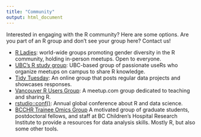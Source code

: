 ```yaml
---
title: "Community"
output: html_document
---
```


Interested in engaging with the R community? Here are some options. Are you part of an R group and don't see your group here? Contact us!

- [R Ladies](https://rladies.org/): world-wide groups promoting gender diversity in the R community, holding in-person meetups. Open to everyone.
- [UBC's R study group](https://libcal.library.ubc.ca/event/3511389): UBC-based group of passionate useRs who organize meetups on campus to share R knowledge.
- [Tidy Tuesday](https://github.com/rfordatascience/tidytuesday): An online group that posts regular data projects and showcases responses. 
- [Vancouver R Users Group](https://www.meetup.com/Vancouver-R-Users-Group-data-analysis-statistics/): A meetup.com group dedicated to teaching and sharing R. 
- [rstudio::conf()](https://rstudio.com/conference/): Annual global conference about R and data science.
- [BCCHR Trainee Omics Group](https://www.bcchr.ca/tog) A motivated group of graduate students, postdoctoral fellows, and staff at BC Children's Hospital Research Institute to provide a resources for data analysis skills. Mostly R, but also some other tools.